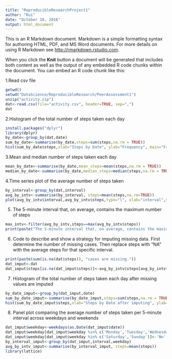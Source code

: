 ```yaml
---
title: "ReproducibleResearchProject1"
author: "Rui"
date: "October 10, 2016"
output: html_document
---
```


This is an R Markdown document. Markdown is a simple formatting syntax for authoring HTML, PDF, and MS Word documents. For more details on using R Markdown see <http://rmarkdown.rstudio.com>.

When you click the **Knit** button a document will be generated that includes both content as well as the output of any embedded R code chunks within the document. You can embed an R code chunk like this:

1.Read csv file
```r
getwd()
setwd("DataScience/ReproducibleResearch/PeerAssessment1")
unzip("activity.zip")
dat<-read.csv(file="activity.csv", header=TRUE, sep=",")
dat
```

2.Histogram of the total number of steps taken each day
```r
install.packages("dplyr")
library(dplyr)
by_date<-group_by(dat,date)   
sum_by_date<-summarise(by_date,steps=sum(steps,na.rm = TRUE))
hist(sum_by_date$steps,xlab="Steps by Date", ylab="Frequency", main="Frequency of Total Steps per Day")
```
3.Mean and median number of steps taken each day
```r
mean_by_date<-summarise(by_date,mean_steps=mean(steps,na.rm = TRUE))
median_by_date<-summarise(by_date,median_steps=median(steps,na.rm = TRUE))
```

4.Time series plot of the average number of steps taken
```r
by_interval<-group_by(dat,interval)
avg_by_intv<-summarise(by_interval, steps=mean(steps,na.rm=TRUE))
plot(avg_by_intv$interval,avg_by_intv$steps,type="l", xlab="interval",ylab="steps")
```

5. The 5-minute interval that, on average, contains the maximum number of steps
```r
max_intv<-filter(avg_by_intv,steps==max(avg_by_intv$steps))
print(paste("The 5-minute interval that, on average, contains the maximum number of steps is ", max_intv$interval))
```

6. Code to describe and show a strategy for imputing missing data. First determine the number of missing cases. Then replace steps with "NA" with the average steps for that specific interval.
```r
print(paste(sum(is.na(dat$steps)), "cases are missing."))
dat_imput<-dat
dat_imput$steps[is.na(dat_imput$steps)]<-avg_by_intv$steps[avg_by_intv$interval==dat_imput$interval[is.na(dat_imput$steps)]]

```

7. Histogram of the total number of steps taken each day after missing values are imputed
```r
by_date_imput<-group_by(dat_imput,date)   
sum_by_date_imput<-summarise(by_date_imput,steps=sum(steps,na.rm = TRUE))
hist(sum_by_date_imput$steps,xlab="Steps by Date after imputing", ylab="Frequency", main="Frequency of Total Steps per Day after imputing")
```

8. Panel plot comparing the average number of steps taken per 5-minute interval across weekdays and weekends
```r
dat_imput$weekday<-weekdays(as.Date(dat_imput$date))
dat_imput$weekday[dat_imput$weekday %in% c('Monday','Tuesday','Wednesday','Thursday','Friday')]<-'Yes'
dat_imput$weekday[dat_imput$weekday %in% c('Saturday','Sunday')]<-'No'
by_interval_imput<-group_by(dat_imput,interval,weekday)
avg_by_intv_imput<-summarise(by_interval_imput, steps=mean(steps))
library(lattice)

```